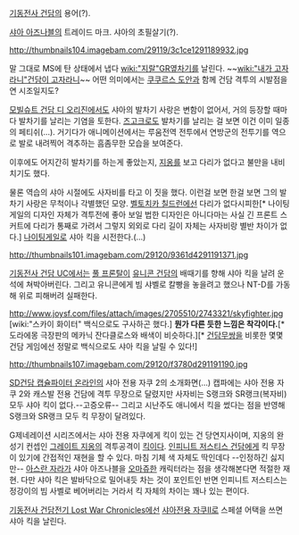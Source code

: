 [[기동전사 건담]]의 용어(?).

[[샤아 아즈나블]]의 트레이드 마크. 샤아의 초필살기(?).  

http://thumbnails104.imagebam.com/29119/3c1ce1291189932.jpg

말 그대로 MS에 탄 상태에서 냅다 [[wiki:"지랄"GR]]옆차기를 날린다. ~~[[wiki:"내가 고자라니"건담이 고자라니]]~~ 어떤 의미에서는 [[쿠쿠르스 도안]]과 함께 건담 격투의 시발점을 연 시조일지도?

[[모빌슈트 건담 디 오리진]]에서도 샤아의 발차기 사랑은 변함이 없어서, 거의 등장할 때마다 발차기를 날리는 기염을 토한다. [[즈고크]]로도 발차기를 날리는 걸 보면 이건 이미 일종의 페티쉬(...). 거기다가 애니메이션에서는 루움전역 전투에서 연방군의 전투기를 역으로 발로 내려찍어 격추하는 흠좀무한 모습을 보여준다.

이후에도 어지간히 발차기를 하는게 좋았는지, [[지옹]]를 보고 다리가 없다고 불만을 내비치기도 했다.

물론 역습의 샤아 시절에도 사자비를 타고 이 짓을 했다. 이런걸 보면 한걸 보면 그의 발차기 사랑은 무척이나 각별했던 모양. [[벨토치카 칠드런]]에선 다리가 없다시피한[* 나이팅게일의 디자인 자체가 격투전에 좋아 보일 법한 디자인은 아니다마는 사실 긴 프론트 스커트에 다리가 통째로 가려서 그렇지 외외로 다리 길이 자체는 사자비랑 별반 차이가 없다.] [[나이팅게일(기동전사 건담 시리즈)|나이팅게일]]로 샤아 킥을 시전한다.(…)

http://thumbnails101.imagebam.com/29120/9361d4291191371.jpg

[[기동전사 건담 UC]]에서는 [[풀 프론탈]]이 [[유니콘 건담]]의 배때기를 향해 샤아 킥을 날려 운석에 쳐박아버린다. 그리고 유니콘에게 빔 샤벨로 칼빵을 놓을려고 했으나 NT-D를 가동해 위로 피해버려 실패한다.

http://www.joysf.com/files/attach/images/2705510/2743321/skyfighter.jpg
[wiki:"스카이 화이터" 백식으로도 구사하곤 했다.] '''뭔가 다른 듯한 느낌은 착각이다.'''[* 도라에몽 극장판의 메카닉 잔다클로스와 배색이 비슷하다.][* [[건담무쌍]]을 비롯한 몇몇 건담 게임에선 정말로 백식으로도 샤아 킥을 날릴 수 있다!]

http://thumbnails107.imagebam.com/29120/f3780d291191190.jpg

[[SD건담 캡슐파이터 온라인]]의 샤아 전용 자쿠 2의 소개화면(...) 캡파에는 샤아 전용 자쿠 2와 캐스발 전용 건담에 격투 무장으로 달렸지만 사자비는 S랭크와 SR랭크(복자비) 모두 샤아 킥이 없다.--고증오류-- 그리고 시난주도 애니에서 킥을 썼다는 점을 반영해 S랭크와 SR랭크 모두 킥 무장이 달려있다.

G제네레이션 시리즈에서는 샤아 전용 자쿠에게 킥이 있는 건 당연지사이며, 지옹의 완성기 컨셉인 [[그레이트 지옹]]의 격투공격이 [[킥]]이다. [[인피니트 저스티스 건담]]에게 킥 무장이 있기에 간접적인 재현을 할 수 있다. 마침 기체 색 자체도 딱인데다 --인정하긴 싫지만-- [[아스란 자라]]가 샤아 아즈나블을 [[오마쥬]]한 캐릭터라는 점을 생각해본다면 적절한 재현. 다만 샤아 킥은 발바닥으로 밀어내듯 차는 것이 포인트인 반면 인피니트 저스티스는 정강이의 빔 사벨로 베어버리는 거라서 킥 자체의 차이는 꽤나 있는 편이다.

[[기동전사 건담전기 Lost War Chronicles]]에선 [[샤아전용 자쿠II]]로 스페셜 어택을 쓰면 샤아 킥을 날린다.
